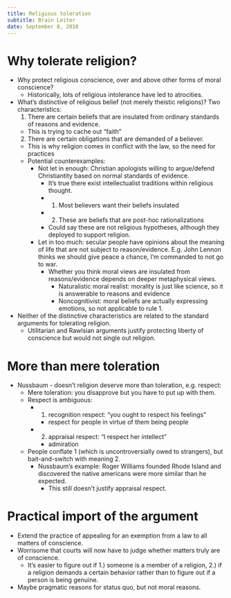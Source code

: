 ```yaml
---
title: Religious toleration
subtitle: Brain Leiter
date: September 8, 2010
---
```


# Why tolerate religion?
- Why protect religious conscience, over and above other forms of moral conscience?
  - Historically, lots of religious intolerance have led to atrocities.
- What's distinctive of religious belief (not merely theistic religions)? Two characteristics:
  1. There are certain beliefs that are insulated from ordinary standards of reasons and evidence.
    - This is trying to cache out "faith"
  2. There are certain obligations that are demanded of a believer.
    - This is why religion comes in conflict with the law, so the need for practices
  - Potential counterexamples:
    - Not let in enough: Christian apologists willing to argue/defend Christiantity based on normal standards of evidence.
      - It's true there exist intellectualist traditions within religious thought.
      - 1. Most believers want their beliefs insulated
      - 2. These are beliefs that are post-hoc rationalizations
      - Could say these are not religious hypotheses, although they deployed to support religion.
    - Let in too much:  secular people have opinions about the meaning of life that are not subject to reason/evidence. E.g. John Lennon thinks we should give peace a chance, I'm commanded to not go to war.
      - Whether you think moral views are insulated from reasons/evidence depends on deeper metaphysical views.
        - Naturalistic moral realist: morality is just like science, so it is answerable to reasons and evidence
        - Noncognitivist: moral beliefs are actually expressing emotions, so not applicable to rule 1.
- Neither of the distinctive characteristics are related to the standard arguments for tolerating religion.
  - Utilitarian and Rawlsian arguments justify protecting liberty of conscience but would not single out religion.

# More than mere toleration
- Nussbaum - doesn't religion deserve more than toleration, e.g. respect:
  - Mere toleration: you disapprove but you have to put up with them.
  - Respect is ambiguous:
    - 1. recognition respect: "you ought to respect his feelings"
      - respect for people in virtue of them being people
    - 2. appraisal respect: "I respect her intellect"
      - admiration
  - People conflate 1 (which is uncontroversially owed to strangers), but bait-and-switch with meaning 2.
    - Nussbaum's example: Roger Williams founded Rhode Island and discovered the native americans were more similar than he expected.
      - This still doesn't justify appraisal respect.

# Practical import of the argument
- Extend the practice of appealing for an exemption from a law to all matters of conscience.
- Worrisome that courts will now have to judge whether matters truly are of conscience.
    - It's easier to figure out if 1.) someone is a member of a religion, 2.) if a religion demands a certain behavior rather than to figure out if a person is being genuine.
- Maybe pragmatic reasons for status quo, but not moral reasons.
